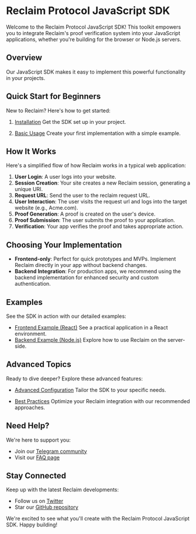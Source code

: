 # Reclaim Protocol JavaScript SDK

Welcome to the Reclaim Protocol JavaScript SDK! This toolkit empowers you to integrate Reclaim's proof verification system into your JavaScript applications, whether you're building for the browser or Node.js servers.

## Overview

Our JavaScript SDK makes it easy to implement this powerful functionality in your projects.

## Quick Start for Beginners

New to Reclaim? Here's how to get started:

1. [Installation](./js/installation)
   Get the SDK set up in your project.

2. [Basic Usage](./js/basic-usage)
   Create your first implementation with a simple example.

## How It Works

Here's a simplified flow of how Reclaim works in a typical web application:

1. **User Login**: A user logs into your website.
2. **Session Creation**: Your site creates a new Reclaim session, generating a unique URI.
3. **Request URL**: Send the user to the reclaim request URL.
4. **User Interaction**: The user visits the request url and logs into the target website (e.g., Acme.com).
5. **Proof Generation**: A proof is created on the user's device.
6. **Proof Submission**: The user submits the proof to your application.
7. **Verification**: Your app verifies the proof and takes appropriate action.

## Choosing Your Implementation

- **Frontend-only**: Perfect for quick prototypes and MVPs. Implement Reclaim directly in your app without backend changes.
- **Backend Integration**: For production apps, we recommend using the backend implementation for enhanced security and custom authentication.

## Examples

See the SDK in action with our detailed examples:

- [Frontend Example (React)](./js/frontend-example)
  See a practical application in a React environment.
- [Backend Example (Node.js)](./js/backend-example)
  Explore how to use Reclaim on the server-side.

## Advanced Topics

Ready to dive deeper? Explore these advanced features:

- [Advanced Configuration](./js/advanced-configuration)
   Tailor the SDK to your specific needs.

- [Best Practices](./js/best-practices)
   Optimize your Reclaim integration with our recommended approaches.

## Need Help?

We're here to support you:

- Join our [Telegram community](https://t.me/protocolreclaim)
- Visit our [FAQ page](https://reclaimprotocol.org/faq)

## Stay Connected

Keep up with the latest Reclaim developments:

- Follow us on [Twitter](https://twitter.com/reclaimprotocol)
- Star our [GitHub repository](https://github.com/reclaimprotocol/reclaim-js-sdk/)

We're excited to see what you'll create with the Reclaim Protocol JavaScript SDK. Happy building!